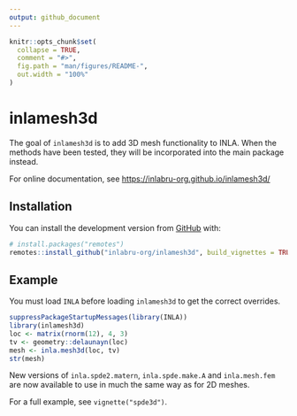 ```yaml
---
output: github_document
---
```


<!-- README.md is generated from README.Rmd. Please edit that file -->

```r
knitr::opts_chunk$set(
  collapse = TRUE,
  comment = "#>",
  fig.path = "man/figures/README-",
  out.width = "100%"
)
```

# inlamesh3d

<!-- badges: start -->
<!-- badges: end -->

The goal of `inlamesh3d` is to add 3D mesh functionality to INLA.
When the methods have been tested, they will be incorporated into the main
package instead.

For online documentation,
see [https://inlabru-org.github.io/inlamesh3d/](https://inlabru-org.github.io/inlamesh3d/)


## Installation

You can install the development version from [GitHub](https://github.com/) with:

```r
# install.packages("remotes")
remotes::install_github("inlabru-org/inlamesh3d", build_vignettes = TRUE)
```
## Example

You must load `INLA` before loading `inlamesh3d` to get the correct overrides.

```r
suppressPackageStartupMessages(library(INLA))
library(inlamesh3d)
loc <- matrix(rnorm(12), 4, 3)
tv <- geometry::delaunayn(loc)
mesh <- inla.mesh3d(loc, tv)
str(mesh)
```
New versions of `inla.spde2.matern`, `inla.spde.make.A` and `inla.mesh.fem`
are now available to use in much the same way as for 2D meshes.

For a full example, see `vignette("spde3d")`.
